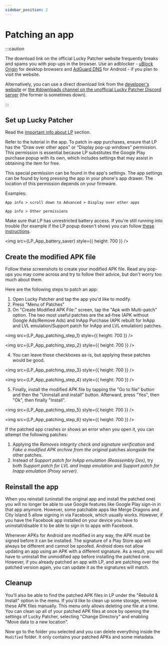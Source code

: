 ```yaml
---
sidebar_position: 2
---
```



# Patching an app

:::caution

The download link on the official Lucky Patcher website frequently breaks and spams you with pop-ups in the browser. Use an adblocker - [uBlock Origin](https://ublockorigin.com) for desktop browsers and [AdGuard DNS](https://adguard-dns.io/en/public-dns.html) for Android - if you plan to visit the website.

Alternatively, you can use a direct download link from the [developer's website](http://chelpus.com/luckypatcher/LuckyPatcherInstaller.apk) or [the #downloads channel on the unofficial Lucky Patcher Discord server](https://discord.gg/RS5ddYf7mw) (the former is sometimes down).

:::

## Set up Lucky Patcher

Read the [important info about LP](/docs/lp-info.md) section.

Refer to the tutorial in the app. To patch in-app purchases, ensure that LP has the “Draw over other apps” or “Display pop-up windows” permission. This permission is essential because LP substitutes the Google Play purchase popup with its own, which includes settings that may assist in obtaining the item for free.

This special permission can be found in the app's settings. The app settings can be found by long pressing the app in your phone's app drawer. The location of this permission depends on your firmware.

Examples:

`App info > scroll down to Advanced > Display over other apps`

`App info > Other permissions`

Make sure that LP has unrestricted battery access. If you're still running into trouble (for example if the LP popup doesn't show) you can follow [these instructions](https://dontkillmyapp.com/).

<img src={LP_App_battery_saver} style={{ height: 700 }} />

## Create the modified APK file

Follow these screenshots to create your modified APK file. Read any pop-ups you may come across and try to follow their advice, but don't worry too much about them.

Here are the following steps to patch an app:
1. Open Lucky Patcher and tap the app you'd like to modify.
2. Press "Menu of Patches"
3. On "Create Modified APK File:" screen, tap the "Apk with Multi-patch" option. The two most useful patches are the ad-free (APK without Google Ads/Remove Ads) and InApp Purchase (APK rebuilt for InApp and LVL emulation/Support patch for InApp and LVL emulation) patches.

<img src={LP_App_patching_step_1} style={{ height: 700 }} />

<Box m={2} display="inline" />

<img src={LP_App_patching_step_2} style={{ height: 700 }} />

4. You can leave those checkboxes as-is, but applying these patches would be good.

<img src={LP_App_patching_step_3} style={{ height: 700 }} />

<Box m={2} display="inline" />

<img src={LP_App_patching_step_4} style={{ height: 700 }} />

5. Finally, install the modified APK file by tapping the "Go to file" button and then the "Uninstall and install" button. Afterward, press "Yes", then "Ok", then finally "Install".

<img src={LP_App_patching_step_5} style={{ height: 700 }} />

<Box m={2} display="inline" />

<img src={LP_App_patching_step_6} style={{ height: 700 }} />

If the patched app crashes or shows an error when you open it, you can attempt the following patches:
1. Applying the _Removes integrity check and signature verification_ and _Fake a modified APK archive from the original_ patches alongside the other patches.
2. Instead of _Support patch for InApp emulation (Reassembly Dex)_, try both _Support patch for LVL and Inapp emulation_ and _Support patch for Inapp emulation (Proxy server)_.

## Reinstall the app

When you reinstall (uninstall the original app and install the patched one) you will no longer be able to use Google features like Google Play sign-in in that app anymore. However, some patchable apps like Merge Dragons and City Island 5 allow signing in via Facebook, which usually works. However, if you have the Facebook app installed on your device you have to uninstall/disable it to be able to sign in to apps with Facebook.

Whenever APKs for Android are modified in any way, the APK must be signed before it can be installed. The signature of a Play Store app will always be different and cannot be spoofed. Android does not allow updating an app using an APK with a different signature. As a result, you will have to uninstall the unmodified app before installing the patched one. However, if you already patched an app with LP, and are patching over the patched version again, you can update it as the signatures will match.

## Cleanup

You'll also be able to find the patched APK files in LP under the "Rebuild & Install" option in the menu. If you'd like to clean up some storage, remove these APK files manually. This menu only allows deleting one file at a time. You can clean up all of your patched APK files at once by opening the settings of Lucky Patcher, selecting "Change Directory" and enabling "Move data to a new location". 

Now go to the folder you selected and you can delete everything inside the `Modified` folder. It only contains your patched APKs and some metadata.
